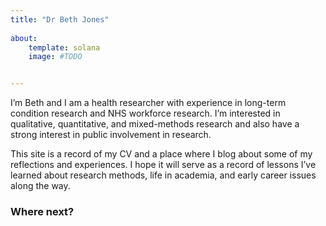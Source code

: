 ```yaml
---
title: "Dr Beth Jones"
 
about:
    template: solana
    image: #TODO


---
```


I'm Beth and I am a health researcher with experience in long-term condition research and NHS workforce research. I'm interested in qualitative, quantitative, and mixed-methods research and also have a strong interest in public involvement in research.

This site is a record of my CV and a place where I blog about some of my reflections and experiences. I hope it will serve as a record of lessons I’ve learned about research methods, life in academia, and early career issues along the way.


### Where next?